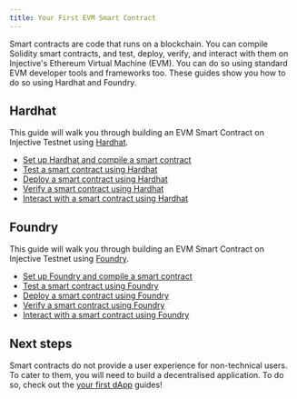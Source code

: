 ```yaml
---
title: Your First EVM Smart Contract
---
```


Smart contracts are code that runs on a blockchain.
You can compile Solidity smart contracts,
and test, deploy, verify, and interact with them on Injective's Ethereum Virtual Machine (EVM).
You can do so using standard EVM developer tools and frameworks too.
These guides show you how to do so using Hardhat and Foundry.

## Hardhat

This guide will walk you through building an EVM Smart Contract on Injective Testnet using [Hardhat](https://hardhat.org/).

* [Set up Hardhat and compile a smart contract](./compile-hardhat/)
* [Test a smart contract using Hardhat](./test-hardhat/)
* [Deploy a smart contract using Hardhat](./deploy-hardhat/)
* [Verify a smart contract using Hardhat](./verify-hardhat/)
* [Interact with a smart contract using Hardhat](./interact-hardhat/)

## Foundry

This guide will walk you through building an EVM Smart Contract on Injective Testnet using [Foundry](https://getfoundry.sh/).

* [Set up Foundry and compile a smart contract](./compile-foundry/)
* [Test a smart contract using Foundry](./test-foundry/)
* [Deploy a smart contract using Foundry](./deploy-foundry/)
* [Verify a smart contract using Foundry](./verify-foundry/)
* [Interact with a smart contract using Foundry](./interact-foundry/)

## Next steps

Smart contracts do not provide a user experience for non-technical users.
To cater to them, you will need to build a decentralised application.
To do so, check out the [your first dApp](./dapps/) guides!
